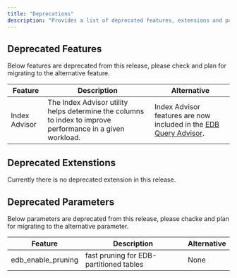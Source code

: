 ```yaml
---
title: "Deprecations"
description: "Provides a list of deprecated features, extensions and parameters for upgrading or migrating to EDB Postgres Advanced Server 16.x. "
---
```


## Deprecated Features
Below features are deprecated from this release, please check and plan for migrating to the alternative feature.

|         Feature          | Description |                      Alternative                       |
| ------------------------ | ------------ | ---------------------------------------------------------- |
| Index Advisor | The Index Advisor utility helps determine the columns to index to improve performance in a given workload.  |  Index Advisor features are now included in the [EDB Query Advisor](/pg_extensions/query_advisor/).

## Deprecated Extenstions
Currently there is no deprecated extension in this release.

## Deprecated Parameters
Below parameters are deprecated from this release, please chacke and plan for migrating to the alternative parameter.

|         Feature          | Description |                      Alternative                       |
| ------------------------ | ------------ | ---------------------------------------------------------- |
| edb_enable_pruning    | fast pruning for EDB-partitioned tables | None                          |
